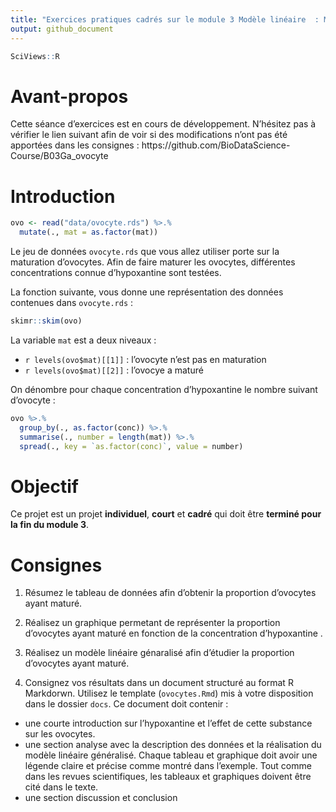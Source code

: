 ```yaml
---
title: "Exercices pratiques cadrés sur le module 3 Modèle linéaire  : Maturation des ovocytes"
output: github_document
---
```


<!--- do not edit readme.md ---->


```r
SciViews::R
```

# Avant-propos

Cette séance d'exercices est en cours de développement. N'hésitez pas à vérifier le lien suivant afin de voir si des modifications n'ont pas été apportées dans les consignes : https://github.com/BioDataScience-Course/B03Ga_ovocyte

# Introduction

```r
ovo <- read("data/ovocyte.rds") %>.%
  mutate(., mat = as.factor(mat))
```

Le jeu de données `ovocyte.rds` que vous allez utiliser porte sur la maturation d'ovocytes. Afin de faire maturer les ovocytes, différentes concentrations connue d'hypoxantine sont testées.

La fonction suivante, vous donne une représentation des données contenues dans `ovocyte.rds` :

```r
skimr::skim(ovo)
```

La variable `mat` est a deux niveaux :

- `r levels(ovo$mat)[[1]]` : l'ovocyte n'est pas en maturation 
- `r levels(ovo$mat)[[2]]` : l'ovocye a maturé

On dénombre pour chaque concentration d'hypoxantine le nombre suivant d'ovocyte :

```r
ovo %>.%
  group_by(., as.factor(conc)) %>.%
  summarise(., number = length(mat)) %>.%
  spread(., key = `as.factor(conc)`, value = number)
```
 
 
# Objectif

Ce projet est un projet **individuel**, **court** et **cadré** qui doit être **terminé pour la fin du module 3**. 

# Consignes

1. Résumez le tableau de données afin d'obtenir la proportion d'ovocytes ayant maturé.

1. Réalisez un graphique permetant de représenter  la proportion d'ovocytes ayant maturé en fonction de la concentration d'hypoxantine .

1. Réalisez un modèle linéaire génaralisé afin d'étudier la proportion d'ovocytes ayant maturé.

1. Consignez vos résultats dans un document structuré au format R Markdorwn. Utilisez le template (`ovocytes.Rmd`) mis à votre disposition dans le dossier `docs`. Ce document doit contenir : 

  - une courte introduction sur l'hypoxantine et l'effet de cette substance sur les ovocytes. 
  - une section analyse avec la description des données et la réalisation du modèle linéaire généralisé. Chaque tableau et graphique doit avoir une légende claire et précise comme montré dans l'exemple. Tout comme dans les revues scientifiques, les tableaux et graphiques doivent être cité dans le texte. 
  - une section discussion et conclusion




